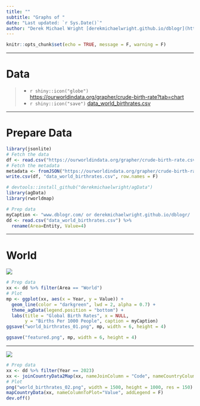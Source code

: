 ```yaml
---
title: ""
subtitle: "Graphs of "
date: "Last updated: `r Sys.Date()`"
author: "Derek Michael Wright [derekmichaelwright.github.io/dblogr](https://derekmichaelwright.github.io/dblogr/) <derek.wright@usask.ca>"
---
```


```r
knitr::opts_chunk$set(echo = TRUE, message = F, warning = F)
```

---

# Data

> - `r shiny::icon("globe")` [https://ourworldindata.org/grapher/crude-birth-rate?tab=chart](https://ourworldindata.org/grapher/crude-birth-rate?tab=chart){target="_blank"}
> - `r shiny::icon("save")` [data_world_birthrates.csv](data_world_birthrates.csv)

---

# Prepare Data

```r
library(jsonlite)
# Fetch the data
df <- read.csv("https://ourworldindata.org/grapher/crude-birth-rate.csv?v=1&csvType=full&useColumnShortNames=true")
# Fetch the metadata
metadata <- fromJSON("https://ourworldindata.org/grapher/crude-birth-rate.metadata.json?v=1&csvType=full&useColumnShortNames=true")
write.csv(df, "data_world_birthrates.csv", row.names = F)
```

```r
# devtools::install_github("derekmichaelwright/agData")
library(agData)
library(rworldmap)
```

```r
# Prep data
myCaption <- "www.dblogr.com/ or derekmichaelwright.github.io/dblogr/ | Data: OWID"
dd <- read.csv("data_world_birthrates.csv") %>%
  rename(Area=Entity, Value=4)
```

---

# World

![](world_birthrates_01.png)

```r
# Prep data
xx <- dd %>% filter(Area == "World")
# Plot
mp <- ggplot(xx, aes(x = Year, y = Value)) +
  geom_line(color = "darkgreen", lwd = 2, alpha = 0.7) +
  theme_agData(legend.position = "bottom") +
  labs(title = "Global Birth Rates", x = NULL,
       y = "Births Per 1000 People", caption = myCaption)
ggsave("world_birthrates_01.png", mp, width = 6, height = 4)
```

```r
ggsave("featured.png", mp, width = 6, height = 4)
```

---

![](world_birthrates_02.png)

```r
# Prep data
xx <- dd %>% filter(Year == 2023)
xx <- joinCountryData2Map(xx, nameJoinColumn = "Code", nameCountryColumn = "Area")
# Plot
png("world_birthrates_02.png", width = 1500, height = 1000, res = 150)
mapCountryData(xx, nameColumnToPlot="Value", addLegend = F)
dev.off()
```
